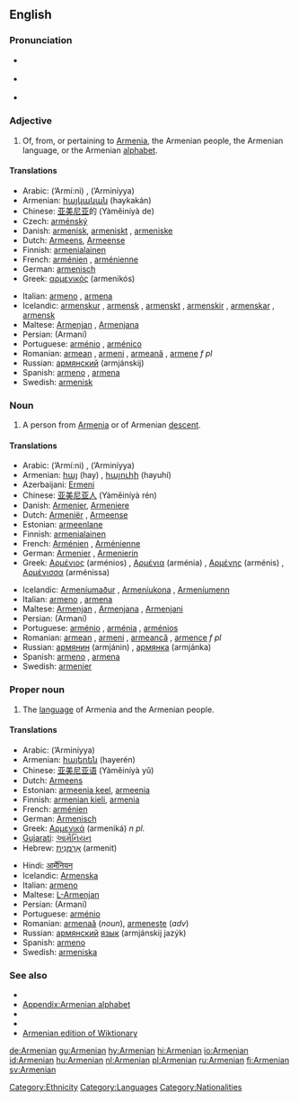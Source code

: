 {{interwiktionary|code=hy}}
==English==
{{wikipedia|mul=Armenia|Armenian}}

===Pronunciation===
*{{italbrac|[[RP]]}} {{IPA|/ɑːˈmiːniən/}}
*{{italbrac|US}} {{IPA|/ɑːrˈmiːniən/}}
*{{audio|en-us-Armenian.ogg|Audio (US)}}

===Adjective===
{{en-adj|-}}

# Of, from, or pertaining to [[Armenia]], the Armenian people, the Armenian language, or the Armenian [[alphabet]].

====Translations====
{{top}}
*Arabic: {{ARchar|[[ارميني]]}} (’Armí:ni) {{m}}, {{ARchar|[[ارمينية]]}} (’Arminíyya) {{f}}
*Armenian: [[հայկական]] (haykakán)
*Chinese: [[亚美尼亚]]的 (Yàměiníyà de)
*Czech: [[arménský]]
*Danish: [[armenisk]], [[armeniskt]] {{n}}, [[armeniske]] {{p}}
*Dutch: [[Armeens]], [[Armeense]]
*Finnish: [[armenialainen]]
*French: [[arménien]] {{m}}, [[arménienne]] {{f}}
*German: [[armenisch]]
*Greek: [[αρμενικός]] (armenikós)
{{mid}}
*Italian: [[armeno]] {{m}}, [[armena]] {{f}}
*Icelandic: [[armenskur]] {{m}}, [[armensk]] {{f}}, [[armenskt]] {{n}}, [[armenskir]] {{m}} {{p}}, [[armenskar]] {{f}} {{p}}, [[armensk]] {{n}} {{p}}
*Maltese: [[Armenjan]] {{m}}, [[Armenjana]] {{f}}
*Persian: {{FAchar|[[ارمنی]]}} (Armani)
*Portuguese: [[arménio]] {{m}}, [[arménico]] {{m}}
*Romanian: [[armean]] {{m}}, [[armeni]] {{p}}, [[armeană]] {{f}}, [[armene]] ''f pl''
*Russian: [[армянский]] (armjánskij)
*Spanish: [[armeno]] {{m}}, [[armena]] {{f}}
*Swedish: [[armenisk]]
{{bottom}}

===Noun===
{{en-noun}}

# A person from [[Armenia]] or of Armenian [[descent]].

====Translations====
{{trans-top|person}}
*Arabic: {{ARchar|[[ارميني]]}} (’Armí:ni) {{m}}, {{ARchar|[[ارمينية]]}} (’Arminíyya) {{f}}
*Armenian: [[հայ]] (hay) {{m}}, [[հայուհի]] (hayuhí) {{f}}
*Azerbaijani: [[Ermeni]]
*Chinese: [[亚美尼亚人]] (Yàměiníyà rén)
*Danish: [[Armenier]], [[Armeniere]] {{p}}
*Dutch: [[Armeniër]] {{m}}, [[Armeense]] {{f}}
*Estonian: [[armeenlane]]
*Finnish: [[armenialainen]]
*French: [[Arménien]] {{m}}, [[Arménienne]] {{f}}
*German: [[Armenier]] {{m}}, [[Armenierin]] {{f}}
*Greek: [[Αρμένιος]] (arménios) {{m}}, [[Αρμένια]] (arménia) {{f}}, [[Αρμένης]] (arménis) {{m}}, [[Αρμένισσα]] (arménissa) {{f}}
{{trans-mid}}
*Icelandic: [[Armeníumaður]] {{m}}, [[Armeníukona]] {{f}}, [[Armeníumenn]] {{p}}
*Italian: [[armeno]] {{m}}, [[armena]] {{f}}
*Maltese: [[Armenjan]] {{m}}, [[Armenjana]] {{f}}, [[Armenjani]] {{p}}
*Persian: {{FAchar|[[ارمنی]]}} (Armani)
*Portuguese: [[arménio]] {{m}}, [[arménia]] {{f}}, [[arménios]] {{p}}
*Romanian: [[armean]] {{m}}, [[armeni]] {{p}}, [[armeancă]] {{f}}, [[armence]] ''f pl''
*Russian: [[армянин]] (armjánin) {{m}}, [[армянка]] (armjánka) {{f}}
*Spanish: [[armeno]] {{m}}, [[armena]] {{f}}
*Swedish: [[armenier]]
{{trans-bottom}}

===Proper noun===
{{en-proper noun}}

# The [[language]] of Armenia and the Armenian people.

====Translations====
{{trans-top|language}}
*Arabic: {{ARchar|[[ارمينية]]}} (’Arminíyya) {{f}}
*Armenian: [[հայերեն]] (hayerén)
*Chinese: [[亚美尼亚语]] (Yàměiníyà yǔ)
*Dutch: [[Armeens]] {{n}}
*Estonian: [[armeenia keel]], [[armeenia]]
*Finnish: [[armenian kieli]], [[armenia]]
*French: [[arménien]] {{m}}
*German: [[Armenisch]]
*Greek: [[Αρμενικά]] (armeniká) ''n pl.''
*[[Gujarati]]: [[આર્મેનિયન]]
*Hebrew: [[ארמנית|אַרְמֶנִית]] (armenit)
{{trans-mid}}
*Hindi: [[आर्मेनियन]]
*Icelandic: [[Armenska]]
*Italian: [[armeno]] {{m}}
*Maltese: [[L-Armenjan]]
*Persian: {{FAchar|[[ارمنی]]}} (Armani)
*Portuguese: [[arménio]] {{m}}
*Romanian: [[armenaă]] {{f}} (''noun''), [[armeneşte]] (''adv'')
*Russian: [[армянский]] [[язык]] (armjánskij jazýk) {{m}}
*Spanish: [[armeno]] {{m}}
*Swedish: [[armeniska]]
{{trans-bottom}}

===See also===
{{interwiktionary|code=hy}}

*{{langcat}}
*[[Appendix:Armenian alphabet]]
*{{pedialite|Armenian language}}
*{{pedialite|Armenian people}}
*[[:hy:|Armenian edition of Wiktionary]]
{{ethnologue|lang=Armenian|code=hye}}

[[Category:Ethnicity]]
[[Category:Languages]]
[[Category:Nationalities]]

[[de:Armenian]]
[[gu:Armenian]]
[[hy:Armenian]]
[[hi:Armenian]]
[[io:Armenian]]
[[id:Armenian]]
[[hu:Armenian]]
[[nl:Armenian]]
[[pl:Armenian]]
[[ru:Armenian]]
[[fi:Armenian]]
[[sv:Armenian]]